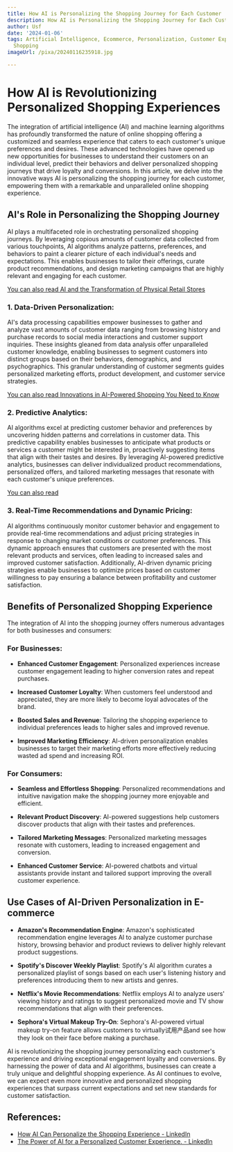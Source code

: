 ```yaml
---
title: How AI is Personalizing the Shopping Journey for Each Customer
description: How AI is Personalizing the Shopping Journey for Each Customer
author: Usf
date: '2024-01-06'
tags: Artificial Intelligence, Ecommerce, Personalization, Customer Experience, Online
  Shopping
imageUrl: /pixa/20240116235918.jpg

---
```

# How AI  is Revolutionizing Personalized Shopping  Experiences

The integration of artificial intelligence (AI)  and machine learning algorithms has profoundly transformed the nature of online shopping offering a customized  and seamless experience that  caters to each customer's unique  preferences and desires. These advanced  technologies have opened up  new opportunities for businesses to understand their customers  on an individual level,  predict their behaviors and deliver  personalized shopping journeys  that drive loyalty and conversions. In this article, we delve into the innovative ways AI  is personalizing the shopping journey for each customer, empowering them with a remarkable and  unparalleled online shopping experience.

## AI's Role in Personalizing the Shopping Journey

AI plays  a multifaceted role in orchestrating personalized shopping journeys. By leveraging copious amounts of customer data collected from various touchpoints, AI algorithms analyze patterns, preferences, and behaviors  to paint a clearer picture of each individual's needs and expectations.  This enables businesses to tailor their offerings, curate product recommendations, and design marketing campaigns that are highly relevant and engaging  for each customer.

[You can also read AI and the Transformation of Physical Retail Stores](AI%20and%20the%20Transformation%20of%20Physical%20Retail%20Stores)


### 1. Data-Driven Personalization:

AI's data processing capabilities empower  businesses to  gather and  analyze vast amounts of customer data ranging from browsing history and purchase records to  social media interactions and customer support inquiries. These  insights gleaned from data analysis offer unparalleled customer knowledge, enabling businesses to segment customers into distinct  groups based on their behaviors, demographics, and psychographics. This granular understanding of customer segments  guides  personalized marketing efforts, product development, and customer service strategies.

[You can  also read Innovations  in AI-Powered Shopping You Need to  Know](Innovations%20in%20AI-Powered%20Shopping%20You%20Need%20to%20Know)


### 2. Predictive  Analytics:

AI  algorithms excel at predicting customer behavior and preferences by  uncovering hidden patterns and correlations in customer data. This predictive capability enables  businesses to anticipate what products or  services a customer  might be interested in, proactively suggesting items that align with their tastes and desires. By leveraging AI-powered predictive analytics, businesses can deliver individualized product recommendations, personalized offers,  and  tailored marketing messages that resonate with each customer's  unique preferences.

[You can also read  ]()


### 3. Real-Time Recommendations and Dynamic Pricing:

AI algorithms continuously monitor customer behavior and engagement to provide real-time recommendations  and adjust pricing strategies in  response to changing market conditions  or customer preferences. This  dynamic  approach ensures that customers are presented with the most  relevant products and services, often leading  to increased sales and improved customer satisfaction. Additionally, AI-driven dynamic pricing strategies enable businesses to optimize prices based on customer willingness to pay ensuring a balance between profitability and customer satisfaction.

## Benefits  of Personalized Shopping Experience

The integration of AI  into the shopping  journey offers numerous advantages for both businesses and consumers:

### For Businesses:

-  **Enhanced Customer Engagement**: Personalized experiences increase customer engagement  leading to higher conversion rates and repeat purchases.

- **Increased Customer Loyalty**: When customers feel understood and appreciated, they are more likely  to become loyal advocates of the brand.

- **Boosted Sales and Revenue**: Tailoring the shopping experience to individual preferences leads  to higher sales and improved revenue.

-  **Improved Marketing  Efficiency**: AI-driven personalization enables businesses to target their marketing efforts more effectively reducing wasted ad spend and increasing ROI.


### For Consumers:

- **Seamless and Effortless Shopping**: Personalized recommendations  and  intuitive navigation make the shopping journey more enjoyable and efficient.

-  **Relevant Product Discovery**: AI-powered  suggestions help customers discover  products that align with their tastes and preferences.

- **Tailored Marketing Messages**: Personalized marketing messages resonate with  customers, leading to increased engagement and conversion.

- **Enhanced Customer Service**: AI-powered chatbots and virtual assistants provide instant and tailored support improving the overall customer experience.

## Use Cases of AI-Driven Personalization in E-commerce

- **Amazon's Recommendation Engine**: Amazon's  sophisticated recommendation engine leverages  AI to analyze customer purchase history, browsing behavior and  product  reviews to deliver highly  relevant  product suggestions.

- **Spotify's Discover Weekly Playlist**: Spotify's AI  algorithm curates a personalized playlist of songs based on each user's listening history and preferences introducing them to new artists and genres.

- **Netflix's Movie Recommendations**: Netflix employs AI to analyze users' viewing history and ratings to suggest personalized movie and TV show recommendations that align with their preferences.

- **Sephora's Virtual Makeup Try-On**: Sephora's  AI-powered virtual makeup try-on feature allows customers to virtually试用产品and see how  they look on their face before making a purchase.


AI is  revolutionizing the shopping journey personalizing each customer's experience and driving exceptional engagement loyalty and conversions. By harnessing  the power of data and AI algorithms, businesses can create a truly unique and delightful shopping experience. As AI continues to evolve, we  can expect  even more  innovative and personalized shopping experiences that surpass current expectations and set new standards for customer satisfaction.

## References:
- [How AI Can Personalize the Shopping Experience - LinkedIn](https://www.linkedin.com/advice/3/how-can-you-personalize-shopping-experience-artificial)
- [The Power of AI for a Personalized Customer Experience. - LinkedIn](https://www.linkedin.com/pulse/power-ai-personalized-customer-experience-agilethought-m3unc)
